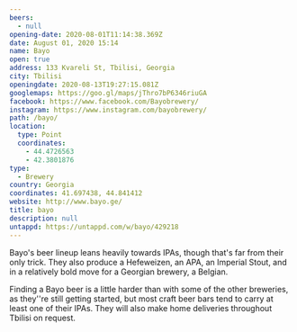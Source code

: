 ```yaml
---
beers:
  - null
opening-date: 2020-08-01T11:14:38.369Z
date: August 01, 2020 15:14
name: Bayo
open: true
address: 133 Kvareli St, Tbilisi, Georgia
city: Tbilisi
openingdate: 2020-08-13T19:27:15.081Z
googlemaps: https://goo.gl/maps/jThro7bP6346riuGA
facebook: https://www.facebook.com/Bayobrewery/
instagram: https://www.instagram.com/bayobrewery/
path: /bayo/
location:
  type: Point
  coordinates:
    - 44.4726563
    - 42.3801876
type:
  - Brewery
country: Georgia
coordinates: 41.697438, 44.841412
website: http://www.bayo.ge/
title: bayo
description: null
untappd: https://untappd.com/w/bayo/429218
---
```

Bayo's beer lineup leans heavily towards IPAs, though that's far from their only trick. They also produce a Hefeweizen, an APA, an Imperial Stout, and in a relatively bold move for a Georgian brewery, a Belgian.  

Finding a Bayo beer is a little harder than with some of the other breweries, as they''re still getting started, but most craft beer bars tend to carry at least one of their IPAs. They will also make home deliveries throughout Tbilisi on request.